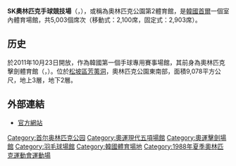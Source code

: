 {{Infobox Stadium
| stadium_name        = SK奧林匹克手球競技場
| nickname            =
| image               = SK Olympic Handball Gymnasium 2012.JPG
| logo_image          =                    
| fullname            =
| location            = {{KOR}}[[首爾|首爾]][[松坡區|松坡區]][[芳荑洞|芳荑洞]]
| coordinates         = {{coord|37.517345|127.126313|region:HR_type:landmark|display=inline,title}}
| broke_ground        = 
| built               = 
| opened              = 2011年10月23日
| renovated           =
| expanded            =
| closed              =
| demolished          =
| owner               = 
| operator            = 
| surface             =
| construction_cost   = 
| architect           = 
| structural engineer = 
| services engineer   =
| general_contractor  =
| project_manager     =
| main_contractors    = 
| former_names        =
| tenants             = 
| seating_capacity    = 5,003席（移動式：2,100席，固定式：2,903席）
| dimensions          =
| scoreboard          =
}}

'''SK奧林匹克手球競技場'''（{{lang-en|'''SK Olympic Handball Gymnasium'''}}，{{lang-ko|'''SK올림픽핸드볼경기장'''}}），或稱為奧林匹克公園第2體育館，是[[韓國|韓國]][[首爾|首爾]]一個室內體育場館，共5,003個席次（移動式：2,100席，固定式：2,903席）。

==历史==
於2011年10月23日開放，作為韓國第一個手球專用賽事場館，其前身為奧林匹克擊劍體育館（{{lang-en|Olympic Fencing Gymnasium}}，{{lang-ko|올림픽펜싱경기장}}）。位於[[松坡區|松坡區]][[芳荑洞|芳荑洞]]，奧林匹克公園東南部，面積9,078平方公尺，地上3層，地下2層。

==外部連結==
* [http://www.olympicpark.co.kr/ 官方網站]{{Wayback|url=http://www.olympicpark.co.kr/ |date=20161002005850 }}

[[Category:首尔奥林匹克公园|Category:首尔奥林匹克公园]]
[[Category:奧運現代五項場館|Category:奧運現代五項場館]]
[[Category:奧運擊劍場館|Category:奧運擊劍場館]]
[[Category:羽毛球場館|Category:羽毛球場館]]
[[Category:韓國體育場地|Category:韓國體育場地]]
[[Category:1988年夏季奧林匹克運動會運動場|Category:1988年夏季奧林匹克運動會運動場]]
